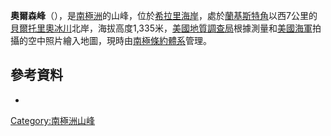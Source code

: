 {{coord|79|16|S|160|5|E|display=title}}

'''奧爾森峰'''（{{lang-en|Olson Peaks}}），是[[南極洲|南極洲]]的山峰，位於[[希拉里海岸|希拉里海岸]]，處於[[蘭基斯特角|蘭基斯特角]]以西7公里的[[貝爾托里奧冰川|貝爾托里奧冰川]]北岸，海拔高度1,335米，[[美國地質調查局|美國地質調查局]]根據測量和[[美國海軍|美國海軍]]拍攝的空中照片繪入地圖，現時由[[南極條約體系|南極條約體系]]管理。

==參考資料==
*{{usgs-gazetteer}}

{{Antarctica-geo-stub}}
[[Category:南極洲山峰|Category:南極洲山峰]]